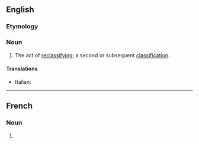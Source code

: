 ==English==

===Etymology===
{{prefix|en|re|classification}}

===Noun===
{{en-noun|~}}

# The act of [[reclassify]]ing; a second or subsequent [[classification]].

====Translations====
{{trans-top|act of reclassifying}}
* Italian: {{t|it|riclassificazione|f}}
{{trans-mid}}
{{trans-bottom}}

----

==French==

===Noun===
{{fr-noun|f}}

# {{synonym of|reclassement|lang=fr}}